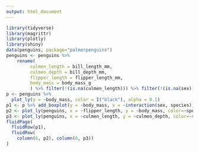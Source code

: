 ```yaml
---
output: html_document
---
```



```r
library(tidyverse)
library(magrittr)
library(plotly)
library(shiny)
data(penguins, package="palmerpenguins")
penguins <- penguins %>%
    rename(
         culmen_length = bill_length_mm, 
         culmen_depth = bill_depth_mm, 
         flipper_length = flipper_length_mm, 
         body_mass = body_mass_g
         ) %>% filter(!(is.na(culmen_length))) %>% filter(!(is.na(sex)))
p <- penguins %>%
  plot_ly(y = ~body_mass, color = I("black"), alpha = 0.1) 
p1 <- p %>% add_boxplot(y = ~body_mass, x = ~interaction(sex, species), color=~species)
p2 <- plot_ly(penguins, x = ~flipper_length, y = ~body_mass, color=~species)
p3 <- plot_ly(penguins, x = ~culmen_length, y = ~culmen_depth, color=~species)
fluidPage(
  fluidRow(p1),
  fluidRow(
    column(6, p2), column(6, p3))
)

```